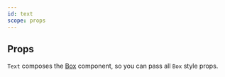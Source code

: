 ```yaml
---
id: text
scope: props
---
```


## Props

`Text` composes the [Box](/docs/components/layout/box) component, so you can
pass all `Box` style props.

<PropsTable of='Text' />
